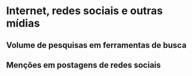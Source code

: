 # Internet, redes sociais e outras mídias

## Volume de pesquisas em ferramentas de busca

## Menções em postagens de redes sociais